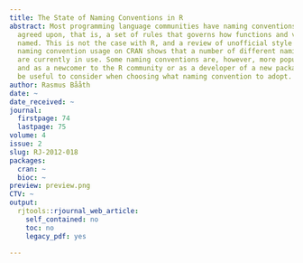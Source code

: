 ```yaml
---
title: The State of Naming Conventions in R
abstract: Most programming language communities have naming conventions that are generally
  agreed upon, that is, a set of rules that governs how functions and variables are
  named. This is not the case with R, and a review of unofficial style guides and
  naming convention usage on CRAN shows that a number of different naming conventions
  are currently in use. Some naming conventions are, however, more popular than others
  and as a newcomer to the R community or as a developer of a new package this could
  be useful to consider when choosing what naming convention to adopt.
author: Rasmus Bååth
date: ~
date_received: ~
journal:
  firstpage: 74
  lastpage: 75
volume: 4
issue: 2
slug: RJ-2012-018
packages:
  cran: ~
  bioc: ~
preview: preview.png
CTV: ~
output:
  rjtools::rjournal_web_article:
    self_contained: no
    toc: no
    legacy_pdf: yes

---
```

